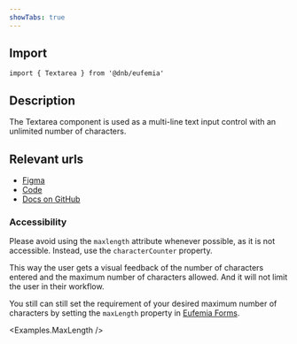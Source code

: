 ```yaml
---
showTabs: true
---
```



## Import

```tsx
import { Textarea } from '@dnb/eufemia'
```

## Description

The Textarea component is used as a multi-line text input control with an unlimited number of characters.

## Relevant urls

- [Figma](https://www.figma.com/design/cdtwQD8IJ7pTeE45U148r1/%F0%9F%92%BB-Eufemia---Web?node-id=40922-2303)
- [Code](https://github.com/dnbexperience/eufemia/tree/main/packages/dnb-eufemia/src/components/textarea)
- [Docs on GitHub](https://github.com/dnbexperience/eufemia/tree/main/packages/dnb-design-system-portal/src/docs/uilib/components/textarea)

### Accessibility

Please avoid using the `maxlength` attribute whenever possible, as it is not accessible. Instead, use the `characterCounter` property.

This way the user gets a visual feedback of the number of characters entered and the maximum number of characters allowed. And it will not limit the user in their workflow.

You still can still set the requirement of your desired maximum number of characters by setting the `maxLength` property in [Eufemia Forms](/uilib/extensions/forms/base-fields/String/).

<Examples.MaxLength />
